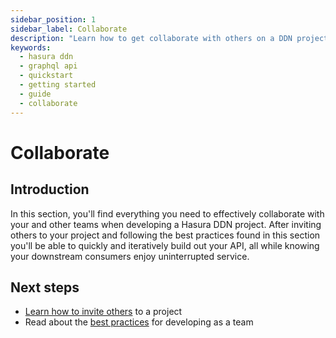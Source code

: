 ```yaml
---
sidebar_position: 1
sidebar_label: Collaborate
description: "Learn how to get collaborate with others on a DDN project."
keywords:
  - hasura ddn
  - graphql api
  - quickstart
  - getting started
  - guide
  - collaborate
---
```


# Collaborate

## Introduction

In this section, you'll find everything you need to effectively collaborate with your and other teams when developing a
Hasura DDN project. After inviting others to your project and following the best practices found in this section you'll
be able to quickly and iteratively build out your API, all while knowing your downstream consumers enjoy uninterrupted
service.

## Next steps

- [Learn how to invite others](hasura-cloud/collaborate/invite.mdx) to a project
- Read about the [best practices](hasura-cloud/collaborate/best-practices.mdx) for developing as a team
